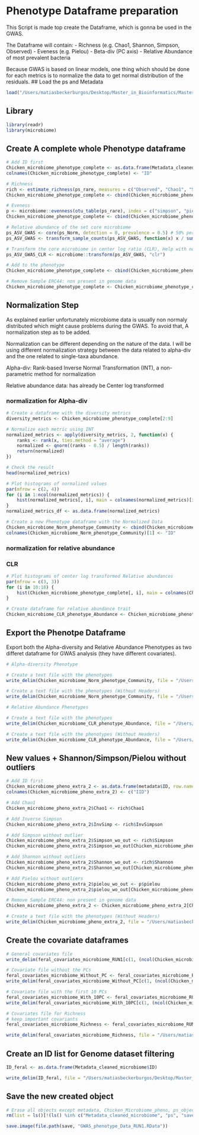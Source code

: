 # Phenotype Dataframe preparation

This Script is made top create the Dataframe, which is gonna be used in the GWAS.

The Dataframe will contain:
- Richness (e.g. Chao1, Shannon, Simpson, Observed)
- Eveness (e.g. Pielou)
- Beta-div (PC axis)
- Relative Abundance of most prevalent bacteria

Because GWAS is based on linear models, one thing which should be done for each metrics is to normalize the data to get normal distribution of the residuals.
## Load the ps and Metadata
```r
load("/Users/matiasbeckerburgos/Desktop/Master_in_Bioinformatics/Master_Thesis/Hawaiian_feral_Chicken_Microbiome/Backup_workspace/Decomtamination_pipeline_RUN1.RData")
```
## Library
```r
library(readr)
library(microbiome)
```

## Create A complete whole Phenotype dataframe

```r
# Add ID first
Chicken_microbiome_phenotype_complete <- as.data.frame(Metadata_cleaned_microbiome$ID, row.names = c(sample_names(ps_rare)))
colnames(Chicken_microbiome_phenotype_complete) <- "ID"

# Richness
rich <- estimate_richness(ps_rare, measures = c("Observed", "Chao1", "Shannon", "Simpson", "InvSimpson"))
Chicken_microbiome_phenotype_complete <- cbind(Chicken_microbiome_phenotype_complete, rich)

# Eveness
p <- microbiome::evenness(otu_table(ps_rare), index = c("simpson", "pielou"))
Chicken_microbiome_phenotype_complete <- cbind(Chicken_microbiome_phenotype_complete, p)

# Relative abundance of the set core microbiome
ps_ASV_GWAS <- core(ps_Norm, detection = 0, prevalence = 0.5) # 50% percent see if good threashold
ps_ASV_GWAS <- transform_sample_counts(ps_ASV_GWAS, function(x) x / sum(x))

# Transform the core microbiome in center log ratio (CLR), Help with normalization
ps_ASV_GWAS_CLR <- microbiome::transform(ps_ASV_GWAS, "clr")

# Add to the phenotype
Chicken_microbiome_phenotype_complete <- cbind(Chicken_microbiome_phenotype_complete, otu_table(ps_ASV_GWAS_CLR))

# Remove Sample ERC44: non present in genome data
Chicken_microbiome_phenotype_complete <- Chicken_microbiome_phenotype_complete[Chicken_microbiome_phenotype_complete$ID != "ERC44", ]
```

## Normalization Step

As explained earlier unfortunately microbiome data is usually non normaly distributed which might cause problems during the GWAS. To avoid that, A normalization step as to be added.

Normalization can be different depending on the nature of the data. I will be using different normalization strategy between the data related to alpha-div and the one related to single-taxa abundance.

Alpha-div: Rank-based Inverse Normal Transformation (INT), a non-parametric method for normalization

Relative abundance data: has already be Center log transformed

### normalization for Alpha-div
```r
# Create a dataframe with the diversity metrics
diversity_metrics <- Chicken_microbiome_phenotype_complete[2:9]

# Normalize each metric using INT
normalized_metrics <- apply(diversity_metrics, 2, function(x) {
    ranks <- rank(x, ties.method = "average")
    normalized <- qnorm((ranks - 0.5) / length(ranks))
    return(normalized)
})

# Check the result
head(normalized_metrics)

# Plot histograms of normalized values
par(mfrow = c(2, 4))
for (i in 1:ncol(normalized_metrics)) {
    hist(normalized_metrics[, i], main = colnames(normalized_metrics)[i], col = "lightblue", xlab = "Normalized values")
}
normalized_metrics_df <- as.data.frame(normalized_metrics)

# Create a new Phenotype dataframe with the Normalized Data
Chicken_microbiome_Norm_phenotype_Community <- cbind(Chicken_microbiome_phenotype_complete$ID, normalized_metrics_df)
colnames(Chicken_microbiome_Norm_phenotype_Community)[1] <- "ID"
```

### normalization for relative abundance

### CLR
```r
# Plot histograms of center log transformed Relative abundances
par(mfrow = c(3, 3))
for (i in 10:18) {
    hist(Chicken_microbiome_phenotype_complete[, i], main = colnames(Chicken_microbiome_phenotype_complete)[i], col = "lightblue", xlab = "Center log values")
}

# Create dataframe for relative abundance trait
Chicken_microbiome_CLR_phenotype_Abundance <- Chicken_microbiome_phenotype_complete[, c(1, 10:361)]
```

## Export the Phenotpe Dataframe

Export both the Alpha-diversity and Relative Abundance Phenotypes as two differet dataframe for GWAS analysis (they have different covariates).
```r
# Alpha-diversity Phenotype

# Create a text file with the phenotypes
write_delim(Chicken_microbiome_Norm_phenotype_Community, file = "/Users/matiasbeckerburgos/Desktop/Master_in_Bioinformatics/Master_Thesis/Hawaiian_feral_Chicken_Microbiome/Data/GWAS_DATA/Feral_Chicken_Norm_PHENOTYPE_Community.txt")

# Create a text file with the phenotypes (Without Headers)
write_delim(Chicken_microbiome_Norm_phenotype_Community, file = "/Users/matiasbeckerburgos/Desktop/Master_in_Bioinformatics/Master_Thesis/Hawaiian_feral_Chicken_Microbiome/Data/GWAS_DATA/Feral_Chicken_Norm_PHENOTYPE_Community_without_headers.txt", col_names = FALSE)

# Relative Abundance Phenotypes

# Create a text file with the phenotypes
write_delim(Chicken_microbiome_CLR_phenotype_Abundance, file = "/Users/matiasbeckerburgos/Desktop/Master_in_Bioinformatics/Master_Thesis/Hawaiian_feral_Chicken_Microbiome/Data/GWAS_DATA/Feral_Chicken_CLR_PHENOTYPE_Abundance.txt")

# Create a text file with the phenotypes (Without Headers)
write_delim(Chicken_microbiome_CLR_phenotype_Abundance, file = "/Users/matiasbeckerburgos/Desktop/Master_in_Bioinformatics/Master_Thesis/Hawaiian_feral_Chicken_Microbiome/Data/GWAS_DATA/Feral_Chicken_CLR_PHENOTYPE_Abundance_without_headers.txt", col_names = FALSE)
```

## New values + Shannon/Simpson/Pielou without outliers
```r
# Add ID first
Chicken_microbiome_pheno_extra_2 <- as.data.frame(metadata$ID, row.names = c(sample_names(ps_rare)))
colnames(Chicken_microbiome_pheno_extra_2) <- c("IID")

# Add Chao1
Chicken_microbiome_pheno_extra_2$Chao1 <- rich$Chao1

# Add Inverse Simpson
Chicken_microbiome_pheno_extra_2$InvSimp <- rich$InvSimpson

# Add Simpson without outlier
Chicken_microbiome_pheno_extra_2$Simpson_wo_out <- rich$Simpson
Chicken_microbiome_pheno_extra_2$Simpson_wo_out[Chicken_microbiome_pheno_extra_2$Simpson_wo_out <= 0.85] <- NA

# Add Shannon without outliers
Chicken_microbiome_pheno_extra_2$Shannon_wo_out <- rich$Shannon
Chicken_microbiome_pheno_extra_2$Shannon_wo_out[Chicken_microbiome_pheno_extra_2$Shannon_wo_out <= 3] <- NA

# Add Pielou without outliers
Chicken_microbiome_pheno_extra_2$pielou_wo_out <- p$pielou
Chicken_microbiome_pheno_extra_2$pielou_wo_out[Chicken_microbiome_pheno_extra_2$pielou_wo_out <= 0.6] <- NA

# Remove Sample ERC44: non present in genome data
Chicken_microbiome_pheno_extra_2 <- Chicken_microbiome_pheno_extra_2[Chicken_microbiome_pheno_extra_2$IID != "ERC44", ]

# Create a text file with the phenotypes (Without Headers)
write_delim(Chicken_microbiome_pheno_extra_2, file = "/Users/matiasbeckerburgos/Desktop/Master_in_Bioinformatics/Master_Thesis/Hawaiian_feral_Chicken_Microbiome/Data/GWAS_DATA/Feral_Chicken_PHENO_extra_2_wo_outliers.txt", col_names = F)
```

## Create the covariate dataframes

```r
# General covariates file
write_delim(feral_covariates_microbiome_RUN1[c(1, (ncol(Chicken_microbiome_pheno) + 1):ncol(feral_covariates_microbiome_RUN1))], file = "/Users/matiasbeckerburgos/Desktop/Master_in_Bioinformatics/Master_Thesis/Hawaiian_feral_Chicken_Microbiome/Data/GWAS_DATA/Chicken_microbiome_cov_without_location.txt", col_names = F)

# Covariate file without the PCs
feral_covariates_microbiome_Without_PC <- feral_covariates_microbiome_RUN1[, !(names(feral_covariates_microbiome_RUN1) %in% c("calc_sex", "location.numeric", "Latitude", "Longitude", "latitude.longitude", "PC1", "PC2", "PC3", "PC4", "PC5", "PC6", "PC7", "PC8", "PC9", "PC10", "PC11", "PC12", "PC13", "PC14", "PC15", "PC16", "PC17", "PC18", "PC19", "PC20"))]
write_delim(feral_covariates_microbiome_Without_PC[c(1, (ncol(Chicken_microbiome_pheno) + 1):ncol(feral_covariates_microbiome_Without_PC))], file = "/Users/matiasbeckerburgos/Desktop/Master_in_Bioinformatics/Master_Thesis/Hawaiian_feral_Chicken_Microbiome/Data/GWAS_DATA/Chicken_microbiome_cov_without_PC_and_Loc.txt", col_names = F)

# Covariate file with the first 10 PCs
feral_covariates_microbiome_With_10PC <- feral_covariates_microbiome_RUN1[, !(names(feral_covariates_microbiome_RUN1) %in% c("calc_sex", "location.numeric", "Latitude", "Longitude", "latitude.longitude", "PC11", "PC12", "PC13", "PC14", "PC15", "PC16", "PC17", "PC18", "PC19", "PC20"))]
write_delim(feral_covariates_microbiome_With_10PC[c(1, (ncol(Chicken_microbiome_pheno) + 1):ncol(feral_covariates_microbiome_With_10PC))], file = "/Users/matiasbeckerburgos/Desktop/Master_in_Bioinformatics/Master_Thesis/Hawaiian_feral_Chicken_Microbiome/Data/GWAS_DATA/Chicken_microbiome_cov_with_10PC_and_without_Loc.txt", col_names = F)

# Covariates file for Richness
# keep important covariants
feral_covariates_microbiome_Richness <- feral_covariates_microbiome_RUN1[, (names(feral_covariates_microbiome_RUN1) %in% c("IID", "Sample.Type", "PC14", "PC15", "PC19", "Island"))]

write_delim(feral_covariates_microbiome_Richness, file = "/Users/matiasbeckerburgos/Desktop/Master_in_Bioinformatics/Master_Thesis/Hawaiian_feral_Chicken_Microbiome/Data/GWAS_DATA/Chicken_microbiome_cov_Richness.txt", col_names = F)
```

## Create an ID list for Genome dataset filtering
```r
ID_feral <- as.data.frame(Metadata_cleaned_microbiome$ID)

write_delim(ID_feral, file = "/Users/matiasbeckerburgos/Desktop/Master_in_Bioinformatics/Master_Thesis/Hawaiian_feral_Chicken_Microbiome/Data/GWAS_DATA/ID_Feral_Chicken.txt", col_names = F)
```

## Save the new created object

```r
# Erase all objects except metadata, Chicken_Microbiome_pheno, ps_object, save
rm(list = ls()[!(ls() %in% c("Metadata_cleaned_microbiome", "ps", "save", "Chicken_microbiome_phenotype_complete", "Chicken_microbiome_CLR_phenotype_Abundance", "Chicken_microbiome_Norm_phenotype_Community", "ps_Norm", "ps_Norm_filt", "ps_ASV_GWAS_CLR", "ps_rare"))])

save.image(file.path(save, "GWAS_phenotype_Data_RUN1.RData"))
```